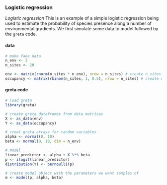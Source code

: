 ### Logistic regression

*Logistic regression* This is an example of a simple logistic regression being used to estimate the probability of species presence along a number of environmental gradients. We first simulate some data to model followed by the `greta` code.

#### data
<div class="data">
```r
# make fake data
n_env <- 3
n_sites <- 20

env <- matrix(rnorm(n_sites * n_env), nrow = n_sites) # create n_sites x n_env matrix of environmental variables
occupancy <- matrix(rbinom(n_sites, 1, 0.5), nrow = n_sites) # create n_sites observations of species presence or absence
```
</div>

#### greta code
```r
# load greta
library(greta)

# create greta dataframes from data matrices
X <- as_data(env)
Y <- as_data(occupancy)

# creat greta arrays for random variables
alpha <- normal(0, 10)
beta <- normal(0, 10, dim = n_env)

# model
linear_predictor <- alpha + X %*% beta
p <- ilogit(linear_predictor)
distribution(Y) <- bernoulli(p)

# create model object with the parameters we want samples of
m <- model(p, alpha, beta)

```
